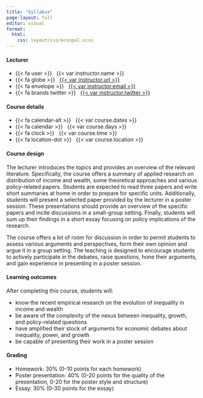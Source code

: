 ```yaml
---
title: "Syllabus"
page-layout: full
editor: visual
format: 
  html: 
    css: layout/css/econpol.scss
---
```


::: {.grid .course-details .course-details-smaller}

::: {.g-col-6}
#### Lecturer

- {{< fa user >}} &nbsp; {{< var instructor.name >}}
- {{< fa globe >}} &nbsp; [{{< var instructor.url >}}]({{< var instructor.url >}})
- {{< fa envelope >}} &nbsp; <a href="mailto:{{< var instructor.email >}}">{{< var instructor.email >}}</a>
- {{< fa brands twitter >}} &nbsp; [{{< var instructor.twitter >}}](https://www.twitter.com/{{< var instructor.twitter >}})
:::

::: {.g-col-6}
#### Course details

- {{< fa calendar-alt >}} &nbsp; {{< var course.dates >}}
- {{< fa calendar >}} &nbsp; {{< var course.days >}}
- {{< fa clock >}} &nbsp; {{< var course.time >}}
- {{< fa location-dot >}} &nbsp; {{< var course.location >}}
:::

:::


#### Course design

The lecturer introduces the topics and provides an overview of the relevant literature. Specifically, the course offers a summary of applied research on distribution of income and wealth, some theoretical approaches and various policy-related papers. Students are expected to read three papers and write short summaries at home in order to prepare for specific units. Additionally, students will present a selected paper provided by the lecturer in a poster session. These presentations should provide an overview of the specific papers and incite discussions in a small-group setting. Finally, students will sum up their findings in a short essay focusing on policy implications of the research.

The course offers a lot of room for discussion in order to permit students to assess various arguments and perspectives, form their own opinion and argue it in a group setting. The teaching is designed to encourage students to actively participate in the debates, raise questions, hone their arguments, and gain experience in presenting in a poster session.

#### Learning outcomes

After completing this course, students will:

- know the recent empirical research on the evolution of inequality in income and wealth
- be aware of the complexity of the nexus between inequality, growth, and policy-related questions
- have amplified their stock of arguments for economic debates about inequality, power, and growth
- be capable of presenting their work in a poster session

#### Grading

- Homework: 30\% (0-10 points for each homework)
- Poster presentation: 40\% (0-20 points for the quality of the presentation, 0-20 for the poster style and structure)
- Essay: 30\% (0-30 points for the essay)